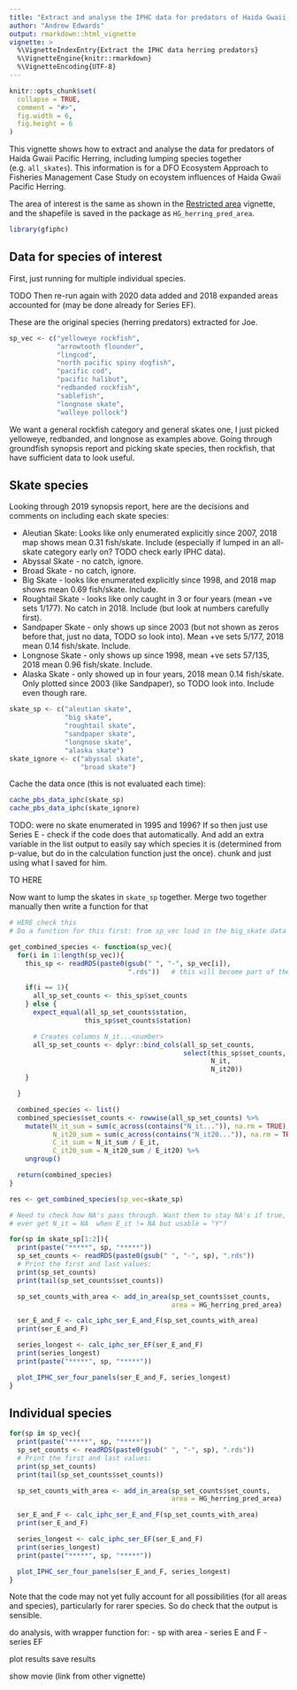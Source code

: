 ```yaml
---
title: "Extract and analyse the IPHC data for predators of Haida Gwaii Pacific Herring"
author: "Andrew Edwards"
output: rmarkdown::html_vignette
vignette: >
  %\VignetteIndexEntry{Extract the IPHC data herring predators}
  %\VignetteEngine{knitr::rmarkdown}
  %\VignetteEncoding{UTF-8}
---
```


```r
knitr::opts_chunk$set(
  collapse = TRUE,
  comment = "#>",
  fig.width = 6,
  fig.height = 6
)
```

This vignette shows how to extract and analyse the data for predators of Haida
Gwaii Pacific Herring, including lumping species together
(e.g. `all_skates`). This information is for a DFO Ecosystem Approach to
Fisheries Management Case Study on ecoystem influences of Haida Gwaii Pacific
Herring.

The area of interest is the same as shown in the [Restricted
area](vignettes/analysis_for_restricted_area.Rmd) vignette, and the shapefile is
saved in the package as `HG_herring_pred_area`.

```r
library(gfiphc)
```

## Data for species of interest

First, just running for multiple individual species.


TODO Then re-run again with 2020 data added and 2018
expanded areas accounted for (may be done already for Series EF).

<!-- From Jen: -->
<!-- What would work best for me is a csv file with 3 columns: “Year”, “Indicator”, “Value”  -->
<!-- Non-standardized values are best. -->
<!-- The “Indicator” column could include:   -->
<!-- 1. ArrowtoothFlounder_IPHC_SurveyCatchRate  -->
<!-- 2. ArrowtoothFlounder_IPHC_UpperCI -->
<!-- 3. ArrowtoothFlounder_IPHC_LowerCI -->
<!-- 4. Rockfish_IPHC_SurveyCatchRate -->
<!-- 5. ... -->
<!-- ... -->


These are the original species (herring predators) extracted for Joe.
```r
sp_vec <- c("yelloweye rockfish",
            "arrowtooth flounder",
            "lingcod",
            "north pacific spiny dogfish",
            "pacific cod",
            "pacific halibut",
            "redbanded rockfish",
            "sablefish",
            "longnose skate",
            "walleye pollock")
```

We want a general rockfish category and general skates one, I just picked
yelloweye, redbanded, and longnose as examples above. Going through groundfish
synopsis report and picking skate species, then rockfish, that have sufficient
data to look useful.

## Skate species

Looking through 2019 synopsis report, here are the decisions and comments on
including each skate species:

 - Aleutian Skate: Looks like only enumerated explicitly since 2007, 2018 map
   shows mean 0.31 fish/skate. Include (especially if lumped in an all-skate
   category early on? TODO check early IPHC data).
 - Abyssal Skate - no catch, ignore.
 - Broad Skate - no catch, ignore.
 - Big Skate - looks like enumerated explicitly since 1998, and 2018 map shows
   mean 0.69 fish/skate. Include.
 - Roughtail Skate - looks like only caught in 3 or four years (mean +ve sets
   1/177). No catch in 2018. Include (but look at numbers carefully first).
 - Sandpaper Skate - only shows up since 2003 (but not shown as zeros before
   that, just no data, TODO so look into). Mean +ve sets 5/177, 2018 mean 0.14 fish/skate. Include.
 - Longnose Skate - only shows up since 1998, mean +ve sets 57/135, 2018 mean
   0.96 fish/skate. Include.
 -  Alaska Skate - only showed up in four years, 2018 mean 0.14 fish/skate. Only
   plotted since 2003 (like Sandpaper), so TODO look into. Include even though
   rare.

```r
skate_sp <- c("aleutian skate",
              "big skate",
              "roughtail skate",
              "sandpaper skate",
              "longnose skate",
              "alaska skate")
skate_ignore <- c("abyssal skate",
                  "broad skate")
```

Cache the data once (this is not evaluated each time):
```r
cache_pbs_data_iphc(skate_sp)
cache_pbs_data_iphc(skate_ignore)
```



TODO: were no skate enumerated in 1995 and 1996? If so then just use Series E -
check if the code does that automatically. And add an extra variable in the list
output to easily say which species it is (determined from p-value, but do in the
calculation function just the once).
chunk and just using what I saved for him.

TO HERE

Now want to lump the skates in `skate_sp` together. Merge two together manually
then write a function for that

```r
# HERE check this
# Do a function for this first: from sp_vec load in the big_skate data just once

get_combined_species <- function(sp_vec){
  for(i in 1:length(sp_vec)){
    this_sp <- readRDS(paste0(gsub(" ", "-", sp_vec[i]),
                              ".rds"))   # this will become part of the above function

    if(i == 1){
      all_sp_set_counts <- this_sp$set_counts
    } else {
      expect_equal(all_sp_set_counts$station,
                   this_sp$set_counts$station)

      # Creates columns N_it...<number>
      all_sp_set_counts <- dplyr::bind_cols(all_sp_set_counts,
                                            select(this_sp$set_counts,
                                                   N_it,
                                                   N_it20))
    }

  }

  combined_species <- list()
  combined_species$set_counts <- rowwise(all_sp_set_counts) %>%
    mutate(N_it_sum = sum(c_across(contains("N_it...")), na.rm = TRUE),
           N_it20_sum = sum(c_across(contains("N_it20...")), na.rm = TRUE),
           C_it_sum = N_it_sum / E_it,
           C_it20_sum = N_it20_sum / E_it20) %>%
    ungroup()

  return(combined_species)
}

res <- get_combined_species(sp_vec=skate_sp)

# Need to check how NA's pass through. Want them to stay NA's if true, but do we
# ever get N_it = NA  when E_it != NA but usable = "Y"?

```


```r
for(sp in skate_sp[1:2]){
  print(paste("*****", sp, "*****"))
  sp_set_counts <- readRDS(paste0(gsub(" ", "-", sp), ".rds"))
  # Print the first and last values:
  print(sp_set_counts)
  print(tail(sp_set_counts$set_counts))

  sp_set_counts_with_area <- add_in_area(sp_set_counts$set_counts,
                                         area = HG_herring_pred_area)

  ser_E_and_F <- calc_iphc_ser_E_and_F(sp_set_counts_with_area)
  print(ser_E_and_F)

  series_longest <- calc_iphc_ser_EF(ser_E_and_F)
  print(series_longest)
  print(paste("*****", sp, "*****"))

  plot_IPHC_ser_four_panels(ser_E_and_F, series_longest)
}
```



## Individual species

```r

for(sp in sp_vec){
  print(paste("*****", sp, "*****"))
  sp_set_counts <- readRDS(paste0(gsub(" ", "-", sp), ".rds"))
  # Print the first and last values:
  print(sp_set_counts)
  print(tail(sp_set_counts$set_counts))

  sp_set_counts_with_area <- add_in_area(sp_set_counts$set_counts,
                                         area = HG_herring_pred_area)

  ser_E_and_F <- calc_iphc_ser_E_and_F(sp_set_counts_with_area)
  print(ser_E_and_F)

  series_longest <- calc_iphc_ser_EF(ser_E_and_F)
  print(series_longest)
  print(paste("*****", sp, "*****"))

  plot_IPHC_ser_four_panels(ser_E_and_F, series_longest)
}
```


Note that the code may not yet fully account for all possibilities (for all
areas and species), particularly for rarer species. So do check that the output
is sensible.

do analysis, with wrapper function for:
   - sp with area
   - series E and F
   - series EF

  plot results
  save results


show movie (link from other vignette)
